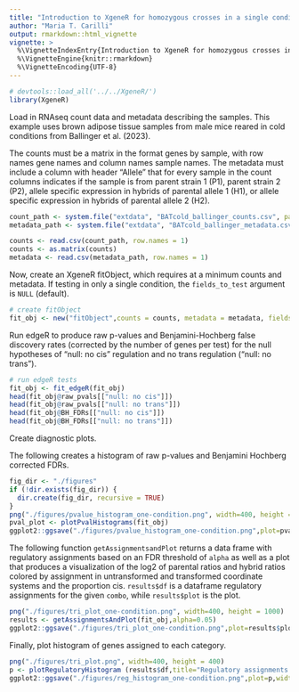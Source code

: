 ```yaml
---
title: "Introduction to XgeneR for homozygous crosses in a single condition."
author: "Maria T. Carilli"
output: rmarkdown::html_vignette
vignette: >
  %\VignetteIndexEntry{Introduction to XgeneR for homozygous crosses in a single condition.}
  %\VignetteEngine{knitr::rmarkdown}
  %\VignetteEncoding{UTF-8}
---
```


```r
# devtools::load_all('../../XgeneR/')
library(XgeneR)
```

Load in RNAseq count data and metadata describing the samples. This example uses brown adipose tissue samples from male mice reared in cold conditions from Ballinger et al. (2023). 

The counts must be a matrix in the format genes by sample, with row names gene names and column names sample names. The metadata must include a column with header "Allele" that for every sample in the count columns indicates if the sample is from parent strain 1 (P1), parent strain 2 (P2), allele specific expression in hybrids of parental allele 1 (H1), or allele specific expression in hybrids of parental allele 2 (H2).

```r
count_path <- system.file("extdata", "BATcold_ballinger_counts.csv", package = "XgeneR")
metadata_path <- system.file("extdata", "BATcold_ballinger_metadata.csv", package = "XgeneR")

counts <- read.csv(count_path, row.names = 1)
counts <- as.matrix(counts)
metadata <- read.csv(metadata_path, row.names = 1) 
```

Now, create an XgeneR fitObject, which requires at a minimum counts and metadata. If testing in only a single condition, the `fields_to_test` argument is `NULL` (default). 

```r
# create fitObject
fit_obj <- new("fitObject",counts = counts, metadata = metadata, fields_to_test = NULL)
```

Run edgeR to produce raw p-values and Benjamini-Hochberg false discovery rates (corrected by the number of genes per test) for the null hypotheses of "null: no cis" regulation and no trans regulation ("null: no trans"). 
```r
# run edgeR tests
fit_obj <- fit_edgeR(fit_obj)
head(fit_obj@raw_pvals[["null: no cis"]])
head(fit_obj@raw_pvals[["null: no trans"]])
head(fit_obj@BH_FDRs[["null: no cis"]])
head(fit_obj@BH_FDRs[["null: no trans"]])
```

Create diagnostic plots. 

The following creates a histogram of raw p-values and Benjamini Hochberg corrected FDRs.
```r
fig_dir <- "./figures"
if (!dir.exists(fig_dir)) {
  dir.create(fig_dir, recursive = TRUE)
}
png("./figures/pvalue_histogram_one-condition.png", width=400, height = 400)
pval_plot <- plotPvalHistograms(fit_obj)
ggplot2::ggsave("./figures/pvalue_histogram_one-condition.png",plot=pval_plot,width=4,height=4)
```

The following function `getAssignmentsandPlot` returns a data frame with regulatory assignments based on an FDR threshold of `alpha` as well as a plot that produces a visualization of the log2 of parental ratios and hybrid ratios colored by assignment in untransformed and transformed coordinate systems and the proportion cis. `results$df` is a dataframe regulatory assignments for the given `combo`, while `results$plot` is the plot.  

```r
png("./figures/tri_plot_one-condition.png", width=400, height = 1000)
results <- getAssignmentsAndPlot(fit_obj,alpha=0.05)
ggplot2::ggsave("./figures/tri_plot_one-condition.png",plot=results$plot,width=4,height=10)
```

Finally, plot histogram of genes assigned to each category.
```r
png("./figures/tri_plot.png", width=400, height = 400)
p <- plotRegulatoryHistogram (results$df,title="Regulatory assignments quantified")
ggplot2::ggsave("./figures/reg_histogram_one-condition.png",plot=p,width=4,height=4)
```
